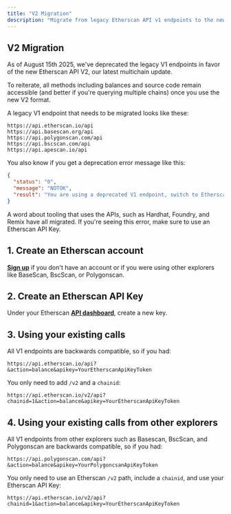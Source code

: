 ```yaml
---
title: "V2 Migration"
description: "Migrate from legacy Etherscan API v1 endpoints to the new multichain v2 format."
---
```


## V2 Migration

As of August 15th 2025, we've deprecated the legacy V1 endpoints in favor of the new Etherscan API V2, our latest multichain update.

To reiterate, all methods including balances and source code remain accessible (and better if you're querying multiple chains) once you use the new V2 format.

A legacy V1 endpoint that needs to be migrated looks like these:

```text
https://api.etherscan.io/api
https://api.basescan.org/api
https://api.polygonscan.com/api
https://api.bscscan.com/api
https://api.apescan.io/api
```

You also know if you get a deprecation error message like this:

```json
{
  "status": "0",
  "message": "NOTOK",
  "result": "You are using a deprecated V1 endpoint, switch to Etherscan API V2."
}
```

A word about tooling that uses the APIs, such as Hardhat, Foundry, and Remix have all migrated. If you're seeing this error, make sure to use an Etherscan API Key.

## 1. Create an Etherscan account

[**Sign up**](https://etherscan.io/register) if you don't have an account or if you were using other explorers like BaseScan, BscScan, or Polygonscan.

## 2. Create an Etherscan API Key

Under your Etherscan [**API dashboard**](https://etherscan.io/apidashboard), create a new key.

<Frame src=".gitbook/assets/image (1).png" alt="Screenshot of the Etherscan API dashboard highlighting how to create a new key." />

## 3. Using your existing calls

All V1 endpoints are backwards compatible, so if you had:

```text
https://api.etherscan.io/api?&action=balance&apikey=YourEtherscanApiKeyToken
```

You only need to add `/v2` and a `chainid`:

```text
https://api.etherscan.io/v2/api?chainid=1&action=balance&apikey=YourEtherscanApiKeyToken
```

## 4. Using your existing calls from other explorers

All V1 endpoints from other explorers such as Basescan, BscScan, and Polygonscan are backwards compatible, so if you had:

```text
https://api.polygonscan.com/api?&action=balance&apikey=YourPolygoncsanApiKeyToken
```

You only need to use an Etherscan `/v2` path, include a `chainid`, and use your Etherscan API Key:

```text
https://api.etherscan.io/v2/api?chainid=1&action=balance&apikey=YourEtherscanApiKeyToken
```